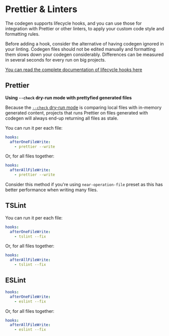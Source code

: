 
# Prettier & Linters

The codegen supports lifecycle hooks, and you can use those for integration with Prettier or other linters, to apply your custom code style and formatting rules.

Before adding a hook, consider the alternative of having codegen ignored in your linting.
Codegen files should not be edited manually and formatting them slows down your codegen considerably.
Differences can be measured in several seconds for every run on big projects.

[You can read the complete documentation of lifecycle hooks here](/docs/config-reference/lifecycle-hooks)

## Prettier

<Callout type="warning" emoji="⚠️">

**Using `--check` dry-run mode with prettyfied generated files**

Because the [`--check` dry-run mode](/docs/config-reference/codegen-config#dry-run-mode) is comparing local files with in-memory generated content, projects that runs Prettier on files generated with codegen will always end-up returning
all files as stale.

</Callout>

You can run it per each file:

```yaml
hooks:
  afterOneFileWrite:
    - prettier --write
```

Or, for all files together:

```yaml
hooks:
  afterAllFileWrite:
    - prettier --write
```

Consider this method if you're using `near-operation-file` preset as this has better performance when writing many files.

## TSLint

You can run it per each file:

```yaml
hooks:
  afterOneFileWrite:
    - tslint --fix
```

Or, for all files together:

```yaml
hooks:
  afterAllFileWrite:
    - tslint --fix
```

## ESLint

```yaml
hooks:
  afterOneFileWrite:
    - eslint --fix
```

Or, for all files together:

```yaml
hooks:
  afterAllFileWrite:
    - eslint --fix
```
